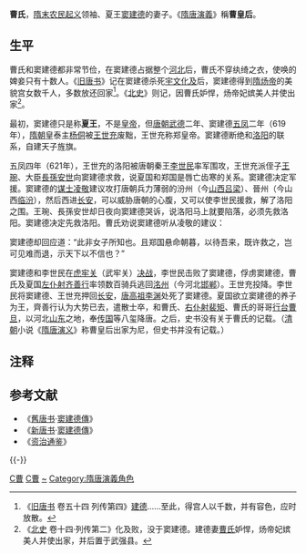 '''曹氏'''，[[隋末农民起义|隋末农民起义]]领袖、夏王[[窦建德|窦建德]]的妻子。《[[隋唐演義|隋唐演義]]》稱'''曹皇后'''。

== 生平 ==

曹氏和窦建德都非常节俭，在窦建德占据整个[[河北|河北]]后，曹氏不穿纨绮之衣，使唤的婢妾只有十数人。《[[旧唐书|旧唐书]]》记在窦建德杀死[[宇文化及|宇文化及]]后，窦建德得到[[隋炀帝|隋炀帝]]的美貌宫女数千人，多数放还回家<ref>《[[旧唐书|旧唐书]] 卷五十四 列传第四》[[窦建德|建德]]......至此，得宫人以千数，并有容色，应时放散。</ref>。《[[北史|北史]]》则记，因曹氏妒悍，炀帝妃嫔美人并使出家<ref>《[[北史|北史]] 卷十四·列传第二》化及败，没于窦建德。建德妻[[曹皇后_(窦建德)|曹氏]]妒悍，炀帝妃嫔美人并使出家，并后置于武强县。</ref>。

最初，窦建德只是称'''夏王'''，不是[[皇帝|皇帝]]，但[[唐朝|唐朝]][[武德|武德]]二年、窦建德[[五凤_(窦建德)|五凤]]二年（619年），[[隋朝|隋朝]]皇泰主[[杨侗|杨侗]]被[[王世充|王世充]]废黜，王世充称郑皇帝。窦建德断绝和[[洛阳|洛阳]]的联系，自建天子旌旗。

五凤四年（621年），王世充的洛阳被唐朝秦王[[李世民|李世民]]率军围攻，王世充派侄子[[王琬|王琬]]、大臣[[長孫安世|長孫安世]]向窦建德求救，说夏国和郑国是唇亡齿寒的关系。窦建德决定军援。窦建德的[[谋士|谋士]][[凌敬|凌敬]]建议攻打唐朝兵力薄弱的汾州（今[[山西|山西]][[吕梁|吕梁]]）、晉州（今山西[[临汾|临汾]]），然后西进[[长安|长安]]，可以威胁唐朝的心腹，又可以使李世民援救，解了洛阳之围。王琬、長孫安世却日夜向窦建德哭诉，说洛阳马上就要陷落，必须先救洛阳。窦建德决定先救洛阳。曹氏劝说窦建德听从凌敬的建议：

{{quote|祭酒之言可从，大王何不纳也？请自滏口之道，乘唐国之虚，连营渐进，以取山北，又因[[突厥|突厥]]西抄[[关中|关中]]，唐必还师以自救，此则郑围解矣。今顿兵武牢之下，日月淹久，徒为自苦，事恐无功。}}

窦建德却回应道：“此非女子所知也。且郑国悬命朝暮，以待吾来，既许救之，岂可见难而退，示天下以不信也？” 

窦建德和李世民在[[虎牢关|虎牢关]]（武牢关）[[虎牢之战|决战]]，李世民击败了窦建德，俘虏窦建德，曹氏及夏国[[左仆射|左仆射]][[齐善行|齐善行]]率领数百骑兵逃回[[洺州|洺州]]（今河北[[邯郸|邯郸]]）。王世充投降。李世民将窦建德、王世充押回[[长安|长安]]，[[李渊|唐高祖李渊]]处死了窦建德。夏国欲立窦建德的养子为王，齊善行认为大势已去，遣散士卒，和曹氏、[[右仆射|右仆射]][[裴矩|裴矩]]、曹氏的哥哥[[行台|行台]][[曹旦|曹旦]]，以河北[[山东|山东]]之地，奉[[传国玺|传国]]等八玺降唐。之后，史书没有关于曹氏的记载。（[[清朝|清朝]]小说《[[隋唐演义|隋唐演义]]》称曹皇后出家为尼，但史书并没有记载。）

== 注释 ==

<references/>

==参考文献==
*《[[舊唐书|舊唐书]]·[[s:旧唐书/卷54|窦建德傳]]》
*《[[新唐书|新唐书]]·[[s:新唐书/卷085|窦建德傳]]》
*《[[资治通鉴|资治通鉴]]》

{{-}}
{{隋朝皇后}}

[[Category:中国君主正室|C曹]]
[[Category:隋末民变人物|C曹]]
[[Category:曹姓|~]]
[[Category:隋唐演義角色|Category:隋唐演義角色]]